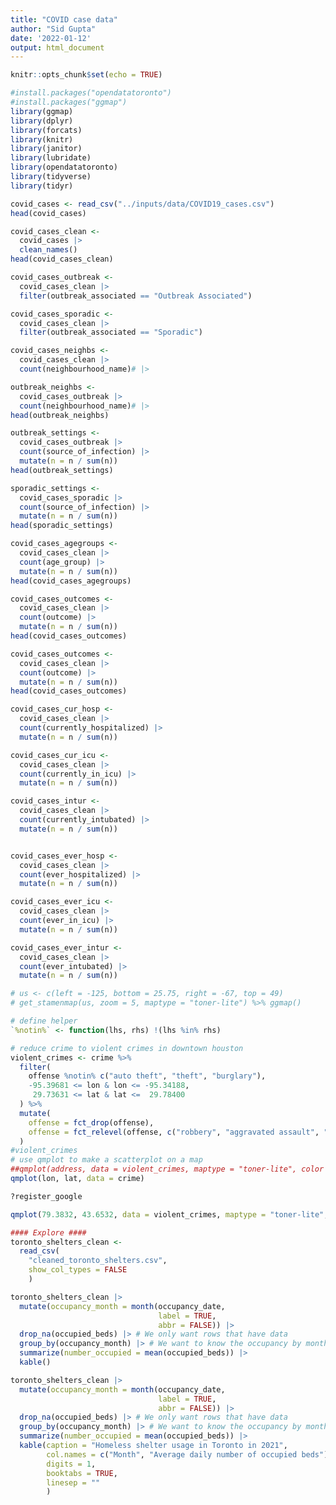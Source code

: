 ```yaml
---
title: "COVID case data"
author: "Sid Gupta"
date: '2022-01-12'
output: html_document
---
```


```r
knitr::opts_chunk$set(echo = TRUE)
```
```r
#install.packages("opendatatoronto")
#install.packages("ggmap")
library(ggmap)
library(dplyr)
library(forcats)
library(knitr)
library(janitor)
library(lubridate)
library(opendatatoronto)
library(tidyverse)
library(tidyr)

```


```r
covid_cases <- read_csv("../inputs/data/COVID19_cases.csv")
head(covid_cases)
```

```r
covid_cases_clean <-
  covid_cases |> 
  clean_names()
head(covid_cases_clean)
```

```r
covid_cases_outbreak <-
  covid_cases_clean |> 
  filter(outbreak_associated == "Outbreak Associated")

covid_cases_sporadic <-
  covid_cases_clean |> 
  filter(outbreak_associated == "Sporadic")
```

```r
covid_cases_neighbs <-
  covid_cases_clean |>
  count(neighbourhood_name)# |>

outbreak_neighbs <-
  covid_cases_outbreak |>
  count(neighbourhood_name)# |>
head(outbreak_neighbs)
```

```r
outbreak_settings <-
  covid_cases_outbreak |>
  count(source_of_infection) |>
  mutate(n = n / sum(n))
head(outbreak_settings)
```
```r
sporadic_settings <-
  covid_cases_sporadic |>
  count(source_of_infection) |> 
  mutate(n = n / sum(n))
head(sporadic_settings)
```
```r
covid_cases_agegroups <-
  covid_cases_clean |>
  count(age_group) |>
  mutate(n = n / sum(n))
head(covid_cases_agegroups)
```

```r
covid_cases_outcomes <-
  covid_cases_clean |>
  count(outcome) |>
  mutate(n = n / sum(n))
head(covid_cases_outcomes)
```

```r
covid_cases_outcomes <-
  covid_cases_clean |>
  count(outcome) |>
  mutate(n = n / sum(n))
head(covid_cases_outcomes)
```


```r
covid_cases_cur_hosp <-
  covid_cases_clean |>
  count(currently_hospitalized) |>
  mutate(n = n / sum(n))

covid_cases_cur_icu <-
  covid_cases_clean |>
  count(currently_in_icu) |>
  mutate(n = n / sum(n))

covid_cases_intur <-
  covid_cases_clean |>
  count(currently_intubated) |>
  mutate(n = n / sum(n))


covid_cases_ever_hosp <-
  covid_cases_clean |>
  count(ever_hospitalized) |>
  mutate(n = n / sum(n))

covid_cases_ever_icu <-
  covid_cases_clean |>
  count(ever_in_icu) |>
  mutate(n = n / sum(n))

covid_cases_ever_intur <-
  covid_cases_clean |>
  count(ever_intubated) |>
  mutate(n = n / sum(n))
```





















```r
# us <- c(left = -125, bottom = 25.75, right = -67, top = 49)
# get_stamenmap(us, zoom = 5, maptype = "toner-lite") %>% ggmap() 

# define helper
`%notin%` <- function(lhs, rhs) !(lhs %in% rhs)

# reduce crime to violent crimes in downtown houston
violent_crimes <- crime %>% 
  filter(
    offense %notin% c("auto theft", "theft", "burglary"),
    -95.39681 <= lon & lon <= -95.34188,
     29.73631 <= lat & lat <=  29.78400
  ) %>% 
  mutate(
    offense = fct_drop(offense),
    offense = fct_relevel(offense, c("robbery", "aggravated assault", "rape", "murder"))
  )
#violent_crimes
# use qmplot to make a scatterplot on a map
##qmplot(address, data = violent_crimes, maptype = "toner-lite", color = I("red"))
qmplot(lon, lat, data = crime)


```
```r
?register_google
```

```r
qmplot(79.3832, 43.6532, data = violent_crimes, maptype = "toner-lite", color = I("red"))

```

```r
#### Explore ####
toronto_shelters_clean <- 
  read_csv(
    "cleaned_toronto_shelters.csv",
    show_col_types = FALSE
    )
```


```r
toronto_shelters_clean |>
  mutate(occupancy_month = month(occupancy_date, 
                                 label = TRUE, 
                                 abbr = FALSE)) |>
  drop_na(occupied_beds) |> # We only want rows that have data
  group_by(occupancy_month) |> # We want to know the occupancy by month
  summarize(number_occupied = mean(occupied_beds)) |>
  kable()
```


```r
toronto_shelters_clean |>
  mutate(occupancy_month = month(occupancy_date, 
                                 label = TRUE, 
                                 abbr = FALSE)) |>
  drop_na(occupied_beds) |> # We only want rows that have data
  group_by(occupancy_month) |> # We want to know the occupancy by month
  summarize(number_occupied = mean(occupied_beds)) |> 
  kable(caption = "Homeless shelter usage in Toronto in 2021", 
        col.names = c("Month", "Average daily number of occupied beds"),
        digits = 1,
        booktabs = TRUE,
        linesep = ""
        )
```


